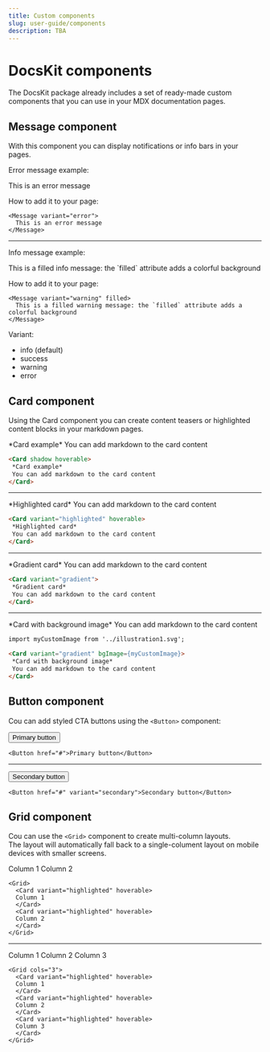 ```yaml
---
title: Custom components
slug: user-guide/components
description: TBA
---
```


# DocsKit components

The DocsKit package already includes a set of ready-made custom components that you can use in your MDX documentation pages.  

## Message component 

With this component you can display notifications or info bars in your pages.  

Error message example:

<Message variant="error">
This is an error message
</Message>

How to add it to your page:
```JSX
<Message variant="error">
  This is an error message
</Message>
```
---------

Info message example:

<Message filled>
This is a filled info message: the `filled` attribute adds a colorful background
</Message>

How to add it to your page:
```JSX
<Message variant="warning" filled>
  This is a filled warning message: the `filled` attribute adds a colorful background
</Message>
```

Variant:
- info (default)
- success
- warning
- error

## Card component 

Using the Card component you can create content teasers or highlighted content blocks in your markdown pages.

<Card shadow hoverable>
 *Card example*  
 You can add markdown to the card content
</Card>

```markdown
<Card shadow hoverable>
 *Card example*  
 You can add markdown to the card content
</Card>
```
------

<Card variant="highlighted" hoverable>
 *Highlighted card*  
 You can add markdown to the card content
</Card>

```markdown
<Card variant="highlighted" hoverable>
 *Highlighted card*  
 You can add markdown to the card content
</Card>
```
------

<Card variant="gradient">
 *Gradient card*  
 You can add markdown to the card content
</Card>

```markdown
<Card variant="gradient">
 *Gradient card*  
 You can add markdown to the card content
</Card>
```
------

<Card variant="gradient" bgImage={myCustomImage}>
 *Card with background image*  
 You can add markdown to the card content
</Card>

```markdown
import myCustomImage from '../illustration1.svg';

<Card variant="gradient" bgImage={myCustomImage}>
 *Card with background image*  
 You can add markdown to the card content
</Card>
```

## Button component

Cou can add styled CTA buttons using the `<Button>` component:

<Button href="#">Primary button</Button>


```JSX
<Button href="#">Primary button</Button>
```
------
<Button href="#" variant="secondary">Secondary button</Button>


```JSX
<Button href="#" variant="secondary">Secondary button</Button>
```

## Grid component

Cou can use the `<Grid>` component to create multi-column layouts.  
The layout will automatically fall back to a single-colument layout on mobile devices with smaller screens.

<Grid>
  <Card variant="highlighted" hoverable>
  Column 1
  </Card>
  <Card variant="highlighted" hoverable>
  Column 2
  </Card>
</Grid>

```JSX
<Grid>
  <Card variant="highlighted" hoverable>
  Column 1
  </Card>
  <Card variant="highlighted" hoverable>
  Column 2
  </Card>
</Grid>
```
------
<Grid cols="3">
  <Card variant="highlighted" hoverable>
  Column 1
  </Card>
  <Card variant="highlighted" hoverable>
  Column 2
  </Card>
  <Card variant="highlighted" hoverable>
  Column 3
  </Card>
</Grid>

```JSX
<Grid cols="3">
  <Card variant="highlighted" hoverable>
  Column 1
  </Card>
  <Card variant="highlighted" hoverable>
  Column 2
  </Card>
  <Card variant="highlighted" hoverable>
  Column 3
  </Card>
</Grid>
```
